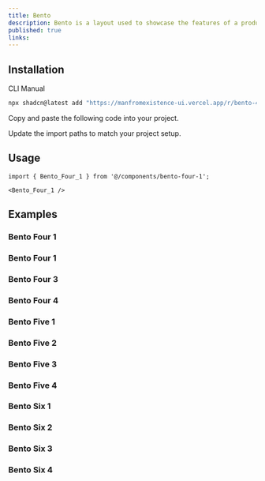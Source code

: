 ```yaml
---
title: Bento
description: Bento is a layout used to showcase the features of a product in a simple and elegant way.
published: true
links:
---
```


<ComponentPreview name="bento-demo" />

## Installation

<Tabs defaultValue="cli">

<TabsList>
  <TabsTrigger value="cli">CLI</TabsTrigger>
  <TabsTrigger value="manual">Manual</TabsTrigger>
</TabsList>
<TabsContent value="cli">

```bash
npx shadcn@latest add "https://manfromexistence-ui.vercel.app/r/bento-4" "https://manfromexistence-ui.vercel.app/r/bento-5"
```

</TabsContent>

<TabsContent value="manual">

<Steps>

<Step>Copy and paste the following code into your project.</Step>

<ComponentSource name="bento-demo" />

<Step>Update the import paths to match your project setup.</Step>

</Steps>

</TabsContent>

</Tabs>

## Usage

```tsx
import { Bento_Four_1 } from '@/components/bento-four-1';
```

```tsx
<Bento_Four_1 />
```

## Examples

### Bento Four 1

<ComponentPreview
  name="bento-four-1-demo"
  description="Bento Four 1"
/>

### Bento Four 1

<ComponentPreview
  name="bento-four-1-demo"
  description="Bento Four 1"
/>

### Bento Four 3

<ComponentPreview
  name="bento-four-3-demo"
  description="Bento Four 3"
/>

### Bento Four 4

<ComponentPreview
  name="bento-four-4-demo"
  description="Bento Four 4"
/>

### Bento Five 1

<ComponentPreview
  name="bento-five-1-demo"
  description="Bento Five 1"
/>

### Bento Five 2

<ComponentPreview
  name="bento-five-1-demo"
  description="Bento Five 1"
/>

### Bento Five 3

<ComponentPreview
  name="bento-five-3-demo"
  description="Bento Five 3"
/>

### Bento Five 4

<ComponentPreview
  name="bento-five-4-demo"
  description="Bento Five 4"
/>


### Bento Six 1

<ComponentPreview
  name="bento-six-1-demo"
  description="Bento Six 1"
/>

### Bento Six 2

<ComponentPreview
  name="bento-six-1-demo"
  description="Bento Six 1"
/>

### Bento Six 3

<ComponentPreview
  name="bento-six-3-demo"
  description="Bento Six 3"
/>

### Bento Six 4

<ComponentPreview
  name="bento-six-4-demo"
  description="Bento Six 4"
/>
